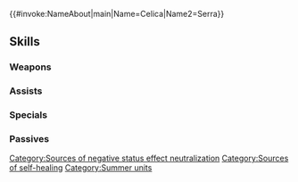 {{#invoke:NameAbout|main|Name=Celica|Name2=Serra}}{{HeroPage Tabs}}
{{Hero Infobox
|Name=Celica
|Title=Sunlit Priestesses
|WeaponType=Colorless Tome
|MoveType=Cavalry
|secondPerson=Serra
|Origin=Fire Emblem Echoes: Shadows of Valentia,Fire Emblem: The Blazing Blade
|Gender=FF
|harmonized=Neutralizes any【Penalty】, restores 40 HP, and grants【Resonance: Blades】to unit and allies from the same titles as unit for 1 turn.<br><br>Once used, Harmonized Skill cannot be activated again right away. At start of every third turn, if Harmonized Skill has already been used, unit can use Harmonized Skill again.<br><br>【Penalty】<br>All effects that last "on foe through its next action." Includes penalties inflicted by a skill like Panic or Threaten and negative status effects (preventing counterattacks, restricting movement, or the effects of a skill like Triangle Adept or Guard).<br><br>【Resonance: Blades】<br>Grants Atk/Spd+4 during combat for 1 turn.
|actorEN=Erica Lindbeck,Kate Higgins
|actorJP=東山奈央,小澤亜李
|artist=ふわおむ
|additionDate=June 17, 2025
|releaseDate=June 17, 2025
|entry=2;6
|cv1=2
|cv2=200100
|TagID=双界セリカ
|InternalID=1253
|Properties=special,harmonized
|description=Celica, a priestess and follower of Mila, and Serra, a cleric and follower of Elimine, bring their protection to the beach this summer. They appear in Fire Emblem Echoes: Shadows of Valentia / Fire Emblem: The Blazing Blade.
}}
{{Stats Page
|Lv1HP=18|Lv1ATK=9|Lv1SPD=12|Lv1DEF=5|Lv1RES=5
|GRHP=50|GRATK=90|GRSPD=80|GRDEF=35|GRRES=45
}}
==Skills==
===Weapons===
{{Weapons Table
|weapon1=Stone
|weapon1Default=1
|weapon1Unlock=1
|weapon2=Elstone
|weapon2Default=2
|weapon2Unlock=2
|weapon3=Atlas (weapon)
|weapon3Default=4
|weapon3Unlock=3
|weapon4=Pious Offering
|weapon4Default=5
|weapon4Unlock=5
}}
===Assists===
{{Assists Table}}
===Specials===
{{Specials Table
|special1=New Moon
|special1Default=4
|special1Unlock=3
|special2=Luna
|special2Unlock=4
|special3=Magic Light
|special3Unlock=5
}}
===Passives===
{{Passives Table
|passiveA1=Death Blow 1
|passiveA2=Swift Sparrow 1
|passiveA3=Swift Sparrow 2
|passiveA4=Sly Swift Sparrow
|passiveA1Unlock=2
|passiveA2Unlock=3
|passiveA3Unlock=4
|passiveA4Unlock=5
|passiveB1=Holy Soul of Zofia
|passiveB1Unlock=5
|passiveC1=Hone Atk 1
|passiveC2=Hone Atk 2
|passiveC3=Hone Atk 3
|passiveC4=A/S Incite Hone
|passiveC1Unlock=2
|passiveC2Unlock=3
|passiveC3Unlock=4
|passiveC4Unlock=5
}}
{{Heroes Navbox}}
[[Category:Sources of negative status effect neutralization]]
[[Category:Sources of self-healing]]
[[Category:Summer units]]